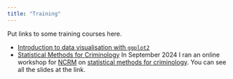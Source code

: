 ```yaml
---
title: "Training"
---
```


Put links to some training courses here.

-   [Introduction to data visualisation with `ggplot2`](https://benmatthewsed.github.io/ui-data-visualization-course/#1)
-   [Statistical Methods for Criminology](https://benmatthewsed.github.io/statistical-methods-criminology-slides) In September 2024 I ran an online workshop for [NCRM](https://www.ncrm.ac.uk/) on [statistical methods for criminology](https://www.ncrm.ac.uk/training/show.php?article=13428). You can see all the slides at the link.
